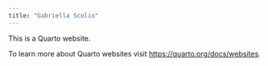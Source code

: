 ```yaml
---
title: "Gabriella Scolio"
---
```


This is a Quarto website.

To learn more about Quarto websites visit <https://quarto.org/docs/websites>.

```r

   
```
